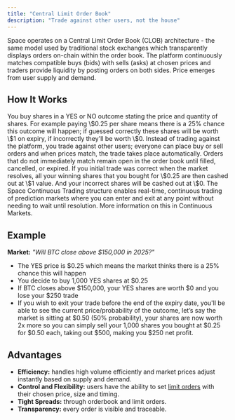 ```yaml
---
title: "Central Limit Order Book"
description: "Trade against other users, not the house"
---
```


Space operates on a Central Limit Order Book (CLOB) architecture - the same model used by traditional stock exchanges which transparently displays orders on-chain within the order book. The platform continuously matches compatible buys (bids) with sells (asks) at chosen prices and traders provide liquidity by posting orders on both sides. Price emerges from user supply and demand.

## How It Works

<Steps>
  <Step title="Order Placement" titleSize="h3">
    You buy shares in a YES or NO outcome stating the price and quantity of shares. For example paying \$0.25 per share means there is a 25% chance this outcome will happen; if guessed correctly these shares will be worth \$1 on expiry, if incorrectly they'll be worth \$0.
  </Step>
  <Step title="Order Matching" titleSize="h3">
    Instead of trading against the platform, you trade against other users; everyone can place buy or sell orders and when prices match, the trade takes place automatically. Orders that do not immediately match remain open in the order book until filled, cancelled, or expired.
  </Step>
  <Step title="Order Resolution" titleSize="h3">
    If you initial trade was correct when the market resolves, all your winning shares that you bought for \$0.25 are then cashed out at \$1 value. And your incorrect shares will be cashed out at \$0.
  </Step>
  <Step title="Continuous Trading" titleSize="h3">
    The Space Continuous Trading structure enables real-time, continuous trading of prediction markets where you can enter and exit at any point without needing to wait until resolution. More information on this in Continuous Markets.
  </Step>
</Steps>

## Example

**Market:** _"Will BTC close above \$150,000 in 2025?"_

- The YES price is \$0.25 which means the market thinks there is a 25% chance this will happen
- You decide to buy 1,000 YES shares at \$0.25
- If BTC closes above \$150,000, your YES shares are worth \$0 and you lose your \$250 trade
- If you wish to exit your trade before the end of the expiry date, you'll be able to see the current price/probability of the outcome, let’s say the market is sitting at \$0.50 (50% probability), your shares are now worth 2x more so you can simply sell your 1,000 shares you bought at \$0.25 for \$0.50 each, taking out \$500, making you \$250 net profit.

## Advantages

- **Efficiency:** handles high volume efficiently and market prices adjust instantly based on supply and demand.
- **Control and Flexibility:** users have the ability to set [limit orders](/guides/limit-order) with their chosen price, size and timing.
- **Tight Spreads:** through orderbook and limit orders.
- **Transparency:** every order is visible and traceable.